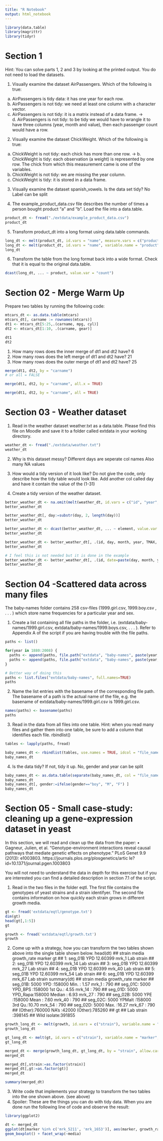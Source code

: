 ```yaml
---
title: "R Notebook"
output: html_notebook
---
```



```r
library(data.table)
library(magrittr)
library(tidyr)
```

# Section 1

Hint: You can solve parts 1, 2 and 3 by looking at the printed output. You do not need to load the datasets.

1. Visually examine the dataset AirPassengers. Which of the following is true:
a. AirPassengers is tidy data: it has one year for each row.
b. AirPassengers is not tidy: we need at least one column with a character vector.
c. AirPassengers is not tidy: it is a matrix instead of a data frame.
-> d. AirPassengers is not tidy: to be tidy we would have to wrangle it to have three columns (year, month
and value), then each passenger count would have a row.

2. Visually examine the dataset ChickWeight. Which of the following is true:
a. ChickWeight is not tidy: each chick has more than one row.
-> b. ChickWeight is tidy: each observation (a weight) is represented by one row. The chick from which this
measurement came is one of the variables.
c. ChickWeight is not tidy: we are missing the year column.
d. ChickWeight is tidy: it is stored in a data frame.

3. Visually examine the dataset spanish_vowels. Is the data set tidy?
No Label can be split

4. The example_product_data.csv file describes the number of times a person bought product “a” and “b”.
Load the file into a data.table.
```r
product_dt <- fread("./extdata/example_product_data.csv")
product_dt
```


5. Transform product_dt into a long format using data.table commands.
```r
long_dt <- melt(product_dt, id.vars = "name", measure.vars = c("producta", "productb"), variable.name = "product", value.name = "count")
long_dt <- melt(product_dt, id.vars = "name", variable.name = "product", value.name = "count")
long_dt
```

6. Transform the table from the long format back into a wide format. Check that it is equal to the original
data.table.
```r
dcast(long_dt, ... ~ product, value.var = "count")
```

# Section 02 - Merge Warm Up

Prepare two tables by running the following code:
```r
mtcars_dt <- as.data.table(mtcars)
mtcars_dt[, carname := rownames(mtcars)]
dt1 <- mtcars_dt[5:25,.(carname, mpg, cyl)]
dt2 <- mtcars_dt[1:10, .(carname, gear)]

dt1
dt2
```

1. How many rows does the inner merge of dt1 and dt2 have? 6
2. How many rows does the left merge of dt1 and dt2 have? 21
3. How many rows does the outer merge of dt1 and dt2 have? 25

```r
merge(dt1, dt2, by = "carname")
# or all = FALSE

merge(dt1, dt2, by = "carname", all.x = TRUE)

merge(dt1, dt2, by = "carname", all = TRUE)
```

# Section 03 - Weather dataset

1. Read in the weather dataset weather.txt as a data.table. Please find this file on Moodle and save it to
a folder called extdata in your working directory.
```r
weather_dt <- fread("./extdata/weather.txt")
weather_dt
```

2. Why is this dataset messy?
Different days are seperate col names
Also many NA values
3. How would a tidy version of it look like? Do not give the code, only describe how the tidy table would
look like.
Add another col called day and have it contain the value of the (1-31)

4. Create a tidy version of the weather dataset.
```r
better_weather_dt <- na.omit(melt(weather_dt, id.vars = c("id", "year", "month", "element"), variable.name = "day", value.name = "temperature"))
better_weather_dt

better_weather_dt[, day:=substr(day, 2, length(day))]
better_weather_dt

better_weather_dt <- dcast(better_weather_dt, ... ~ element, value.var = "temperature")
better_weather_dt

better_weather_dt <- better_weather_dt[, .(id, day, month, year, TMAX, TMIN)]
better_weather_dt

# I feel this is not needed but it is done in the example
better_weather_dt <- better_weather_dt[, .(id, date=paste(day, month, year, sep = "/"), TMAX, TMIN)]
better_weather_dt
```

# Section 04 -Scattered data across many files

The baby-names folder contains 258 csv-files (1999.girl.csv, 1999.boy.csv , . . . ) which store name
frequencies for a particular year and sex.

1. Create a list containing all file paths in the folder, i.e. (extdata/baby-names/1999.girl.csv,
extdata/baby-names/1999.boys.csv, . . . ). Refer to Appendix A of the script if you are having trouble
with the file paths.
```r
paths <- list()

for(year in 1880:2008) {
  paths <- append(paths, file.path("extdata", "baby-names", paste(year, ".boy.csv", sep = "") ))
  paths <- append(paths, file.path("extdata", "baby-names", paste(year, ".girl.csv", sep = "") ))
}

# Better way of doing this
paths <- list.files("extdata/baby-names", full.names=TRUE)
paths
```

2. Name the list entries with the basename of the corresponding file path. The basename of a path is the
actual name of the file, e.g. the basename of extdata/baby-names/1999.girl.csv is 1999.girl.csv.
```r
names(paths) <- basename(paths)
paths
```

3. Read in the data from all files into one table. Hint: when you read many files and gather them into one
table, be sure to add a column that identifies each file. rbindlist()
```r
tables <- lapply(paths, fread)

baby_names_dt <- rbindlist(tables, use.names = TRUE, idcol = "file_name")
baby_names_dt
```

4. Is the data tidy? If not, tidy it up.
No, gender and year can be split
```r
baby_names_dt <- as.data.table(separate(baby_names_dt, col = "file_name", into = c("year", "gender"), extra = "drop"))
baby_names_dt
baby_names_dt[, gender:=ifelse(gender=="boy", "M", "F") ]
baby_names_dt
```
# Section 05 - Small case-study: cleaning up a gene-expression dataset in yeast

In this section, we will read and clean up the data from the paper:
• Gagneur, Julien, et al. “Genotype-environment interactions reveal causal pathways that mediate genetic
effects on phenotype.” PLoS Genet 9.9 (2013): e1003803. https://journals.plos.org/plosgenetics/artic
le?id=10.1371/journal.pgen.1003803

You will not need to understand the data in depth for this exercise but if you are interested you can find a
detailed description in section 7.1 of the script.

1. Read in the two files in the folder eqtl.
The first file contains the genotypes of yeast strains and a strain identifyer. The second file contains
information on how quickly each strain grows in different growth media.
```r
gt <- fread('extdata/eqtl/genotype.txt')
dim(gt)
head(gt[,1:5])
gt
```
```r
growth <- fread('extdata/eqtl/growth.txt')
growth
```

2. Come up with a strategy, how you can transform the two tables shown above into the single table shown
below.
head(dt)
## strain media growth_rate marker gt
## 1: seg_01B YPD 12.60399 mrk_1 Lab strain
## 2: seg_01B YPD 12.60399 mrk_14 Lab strain
## 3: seg_01B YPD 12.60399 mrk_27 Lab strain
## 4: seg_01B YPD 12.60399 mrk_40 Lab strain
## 5: seg_01B YPD 12.60399 mrk_54 Lab strain
## 6: seg_01B YPD 12.60399 mrk_67 Lab strain
summary(dt)
## strain media growth_rate marker
## seg_01B: 5000 YPD :158000 Min. : 1.57 mrk_1 : 790
## seg_01C: 5000 YPD_BPS :158000 1st Qu.: 4.55 mrk_14 : 790
## seg_01D: 5000 YPD_Rapa:158000 Median : 6.93 mrk_27 : 790
## seg_02B: 5000 YPE :158000 Mean : 7.60 mrk_40 : 790
## seg_02C: 5000 YPMalt :158000 3rd Qu.:10.70 mrk_54 : 790
## seg_02D: 5000 Max. :16.27 mrk_67 : 790
## (Other):760000 NA's :42000 (Other):785260
## gt
## Lab strain :398145
## Wild isolate:391855

```r
growth_long_dt <- melt(growth, id.vars = c("strain"), variable.name = "media", value.name = "growth_rate")
growth_long_dt

gt_long_dt <- melt(gt, id.vars = c("strain"), variable.name = "marker", value.name = "gt")
gt_long_dt

merged_dt <- merge(growth_long_dt, gt_long_dt, by = "strain", allow.cartesian = TRUE)
merged_dt

merged_dt[,strain:=as.factor(strain)]
merged_dt[,gt:=as.factor(gt)]
merged_dt

summary(merged_dt)
```
3. Write code that implements your strategy to transform the two tables into the one shown above. (see above)
4. Spoiler: These are the things you can do with tidy data. When you are done run the following line of code
and observe the result:
```r
library(ggplot2)

dt <- merged_dt
ggplot(dt[marker %in% c('mrk_5211', 'mrk_1653')], aes(marker, growth_rate, color=gt)) +
geom_boxplot() + facet_wrap(~media)
```